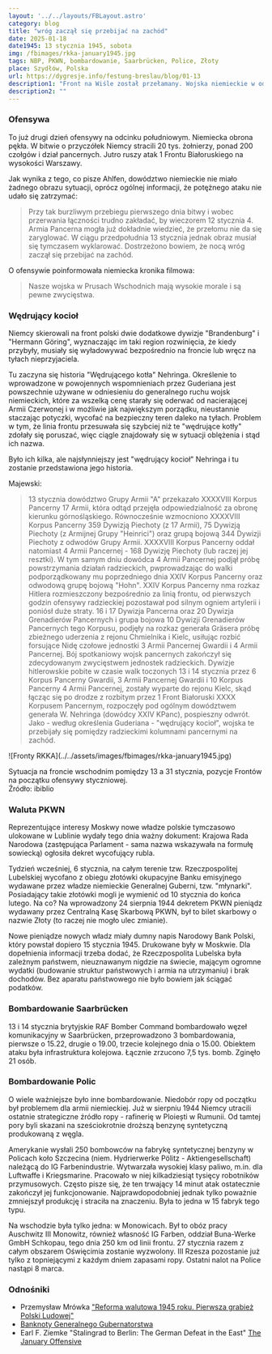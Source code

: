 ```yaml
---
layout: '../../layouts/FBLayout.astro'
category: blog
title: "wróg zaczął się przebijać na zachód"
date: 2025-01-18
date1945: 13 stycznia 1945, sobota
img: /fbimages/rkka-january1945.jpg
tags: NBP, PKWN, bombardowanie, Saarbrücken, Police, Złoty
place: Szydłów, Polska
url: https://dygresje.info/festung-breslau/blog/01-13
description1: "Front na Wiśle został przełamany. Wojska niemieckie w odwrocie. Refirma walutowa PKWN. Bombardowania Saarbrücken i Polic"
description2: ""
---
```



### Ofensywa

To już drugi dzień ofensywy na odcinku południowym. Niemiecka obrona pękła. W bitwie o przyczółek Niemcy stracili 20 tys. żołnierzy, ponad 200 czołgów i dział pancernych. Jutro ruszy atak 1 Frontu Białoruskiego na wysokości Warszawy.

Jak wynika z tego, co pisze Ahlfen, dowództwo niemieckie nie miało żadnego obrazu sytuacji, oprócz ogólnej informacji, że potężnego ataku nie udało się zatrzymać:

>Przy tak burzliwym przebiegu pierwszego dnia bitwy i wobec przerwania łączności trudno zakładać, by wieczorem 12 stycznia 4. Armia Pancerna mogła już dokładnie wiedzieć, że przełomu nie da się zaryglować. W ciągu przedpołudnia 13 stycznia jednak obraz musiał się tymczasem wyklarować. Dostrzeżono bowiem, że nocą wróg zaczął się przebijać na zachód.

O ofensywie poinformowała niemiecka kronika filmowa:
>Nasze wojska w Prusach Wschodnich mają wysokie morale i są pewne zwycięstwa.

### Wędrujący kocioł

Niemcy skierowali na front polski dwie dodatkowe dywizje "Brandenburg" i "Hermann Göring", wyznaczając im taki region rozwinięcia, że kiedy przybyły, musiały się wyładowywać bezpośrednio na froncie lub wręcz na tyłach nieprzyjaciela.

Tu zaczyna się historia "Wędrującego kotła" Nehringa. Określenie to wprowadzone w powojennych wspomnieniach przez Guderiana jest powszechnie używane w odniesieniu do generalnego ruchu wojsk niemieckich, które za wszelką cenę starały się oderwać od nacierającej Armii Czerwonej i w możliwie jak największym porządku, nieustannie staczając potyczki, wycofać na bezpieczny teren daleko na tyłach. Problem w tym, że linia frontu przesuwała się szybciej niż te "wędrujące kotły" zdołały się poruszać, więc ciągle znajdowały się w sytuacji oblężenia i stąd ich nazwa.

Było ich kilka, ale najsłynniejszy jest "wędrujący kocioł" Nehringa i tu zostanie przedstawiona jego historia.

Majewski:

>13 stycznia dowództwo Grupy Armii "A" przekazało XXXXVIII Korpus Pancerny 17 Armii, która odtąd przejęła odpowiedzialność za obronę kierunku górnośląskiego. Równocześnie wzmocniono XXXXVIII Korpus Pancerny 359 Dywizją Piechoty (z 17 Armii), 75 Dywizją Piechoty (z Armijnej Grupy "Heinrici") oraz grupą bojową 344 Dywizji Piechoty z odwodów Grupy Armii. XXXXVIII Korpus Pancerny oddał natomiast 4 Armii Pancernej - 168 Dywizję Piechoty (lub raczej jej resztki). W tym samym dniu dowódca 4 Armii Pancernej podjął próbę powstrzymania działań radzieckich, pwprowadzając do walki podporządkowany mu poprzedniego dnia XXIV Korpus Pancerny oraz odwodową grupę bojową "Hohn". XXIV Korpus Pancerny nma rozkaz Hitlera rozmieszczony bezpośrednio za linią frontu, od pierwszych godzin ofensywy radzieckiej pozostawał pod silnym ogniem artylerii i poniósł duże straty. 16 i 17 Dywizja Pancerna oraz 20 Dywizja Grenadierów Pancernych i grupa bojowa 10 Dywizji Grenadierów Pancernych tego Korpusu, podjęły na rozkaz generała Gräsera próbę zbieżnego uderzenia z rejonu Chmielnika i Kielc, usiłując rozbić forsujące Nidę czołowe jednostki 3 Armii Pancernej Gwardii i 4 Armii Pancernej. Bój spotkaniowy wojsk pancernych zakończył się zdecydowanym zwycięstwem jednostek radzieckich. Dywizje hitlerowskie pobite w czasie walk toczonych 13 i 14 stycznia przez 6 Korpus Pancerny Gwardii, 3 Armii Pancernej Gwardii i 10 Korpus Pancerny 4 Armii Pancernej, zostały wyparte do rejonu Kielc, skąd łącząc się po drodze z rozbitym przez 1 Front Białoruski XXXX Korpusem Pancernym, rozpoczęły pod ogólnym dowództwem generała W. Nehringa (dowódcy XXIV KPanc), pospieszny odwrót. Jako - według określenia Guderiana - "wędrujący kocioł", wojska te przebijały się pomiędzy radzieckimi kolumnami pancernymi na zachód.

<FBBoxImageWrapper>
![Fronty RKKA](../../assets/images/fbimages/rkka-january1945.jpg)

Sytuacja na froncie wschodnim pomiędzy 13 a 31 stycznia, pozycje Frontów na początku ofensywy styczniowej.<br />
Źródło: ibiblio
</FBBoxImageWrapper>

### Waluta PKWN

Reprezentujące interesy Moskwy nowe władze polskie tymczasowo ulokowane w Lublinie wydały tego dnia ważny dokument: Krajowa Rada Narodowa (zastępująca Parlament - sama nazwa wskazywała na formułę sowiecką) ogłosiła dekret wycofujący rubla.

Tydzień wcześniej, 6 stycznia, na całym terenie tzw. Rzeczpospolitej Lubelskiej wycofano z obiegu złotówki okupacyjne Banku emisyjnego wydawane przez władze niemieckie Generalnej Guberni, tzw. "młynarki". Posiadający takie złotówki mogli je wymienić od 10 stycznia do końca lutego. Na co? Na wprowadzony 24 sierpnia 1944 dekretem PKWN pieniądz wydawany przez Centralną Kasę Skarbową PKWN, był to bilet skarbowy o nazwie Złoty (to raczej nie mogło ulec zmianie).

Nowe pieniądze nowych władz miały dumny napis Narodowy Bank Polski, który powstał dopiero 15 stycznia 1945. Drukowane były w Moskwie. Dla dopełnienia informacji trzeba dodać, że Rzeczpospolita Lubelska była zależnym państwem, nieuznawanym nigdzie na świecie, mającym ogromne wydatki (budowanie struktur państwowych i armia na utrzymaniu) i brak dochodów. Bez aparatu państwowego nie było bowiem jak ściągać podatków.

### Bombardowanie Saarbrücken

13 i 14 stycznia brytyjskie RAF Bomber Command bombardowało węzeł komunikacyjny w Saarbrücken, przeprowadzono 3 bombardowania, pierwsze o 15.22, drugie o 19.00, trzecie kolejnego dnia o 15.00. Obiektem ataku była infrastruktura kolejowa. Łącznie zrzucono 7,5 tys. bomb. Zginęło 21 osób.

### Bombardowanie Polic

O wiele ważniejsze było inne bombardowanie. Niedobór ropy od początku był problemem dla armii niemieckiej. Już w sierpniu 1944 Niemcy utracili ostatnie strategiczne źródło ropy - rafinerię w Ploiești w Rumunii. Od tamtej pory byli skazani na sześciokrotnie droższą benzynę syntetyczną produkowaną z węgla.

Amerykanie wysłali 250 bombowców na fabrykę syntetycznej benzyny w Policach koło Szczecina (niem. Hydrierwerke Pölitz - Aktiengesellschaft) należącą do IG Farbenindustrie. Wytwarzała wysokiej klasy paliwo, m.in. dla Luftwaffe i Kriegsmarine. Pracowało w niej kilkadziesiąt tysięcy robotników przymusowych. Często pisze się, że ten trwający 14 minut atak ostatecznie zakończył jej funkcjonowanie. Najprawdopodobniej jednak tylko poważnie zmniejszył produkcję i straciła na znaczeniu. Była to jedna w 15 fabryk tego typu.

Na wschodzie była tylko jedna: w Monowicach. Był to obóz pracy Auschwitz III Monowitz, również własność IG Farben, oddział Buna-Werke GmbH Schkopau, tego dnia 250 km od linii frontu. 27 stycznia razem z całym obszarem Oświęcimia zostanie wyzwolony. III Rzesza pozostanie już tylko z topniejącymi z każdym dniem zapasami ropy. Ostatni nalot na Police nastąpi 8 marca.

### Odnośniki

- Przemysław Mrówka ["Reforma walutowa 1945 roku. Pierwsza grabież Polski Ludowej"](https://tytus.edu.pl/2018/10/30/reforma-walutowa-1945-roku-pierwsza-grabiez-polski-ludowej/)
- [Banknoty Generalnego Gubernatorstwa](http://generalgouvernement.pl/dokumenty-gg/banknoty-generalnego-gubernatorstwa/)
- Earl F. Ziemke "Stalingrad to Berlin: The German Defeat in the East" [The January Offensive](https://www.ibiblio.org/hyperwar/USA/USA-EF-Defeat/USA-EF-Defeat-19.html)